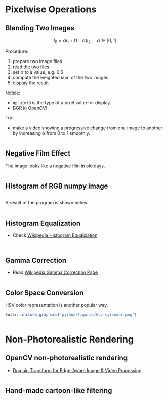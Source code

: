 # Pixelwise Operations {#pixel}

## Blending Two Images

$$ I_B = \alpha I_1 + (1-\alpha) I_2 , \quad \alpha \in [0, 1]$$

Procedure:

1. prepare two image files
1. read the two files
1. set $\alpha$ to a value, e.g. $0.5$
1. compute the weighted sum of the two images
1. display the result

Notice:

- `np.uint8` is the type of a pixel value for display.
- BGR in OpenCV!

Try:

- make a video showing a progressive change from one image to another by increasing $\alpha$ from 0 to 1 smoothly.

```python
```


## Negative Film Effect

The image looks like a negative film in old days.

```python
```



## Histogram of RGB numpy image

```python
```

A result of the program is shown below.

```python
```


## Histogram Equalization

- Check [Wikipedia Histogram Equalization](https://en.wikipedia.org/wiki/Histogram_equalization)

```python
```


```python
```




## Gamma Correction

- Read [Wikipedia Gamma Correction Page](https://en.wikipedia.org/wiki/Gamma_correction)

```python
```





## Color Space Conversion

HSV color representation is another popular way.
```r
knitr::include_graphics('python/figures/hsv-cylinder.png')
```

```python
```





# Non-Photorealistic Rendering

## OpenCV non-photorealistic rendering

- [Domain Transform for Edge-Aware Image & Video Processing](http://www.inf.ufrgs.br/~eslgastal/DomainTransform/)

```python
```


## Hand-made cartoon-like filtering

```python
```


